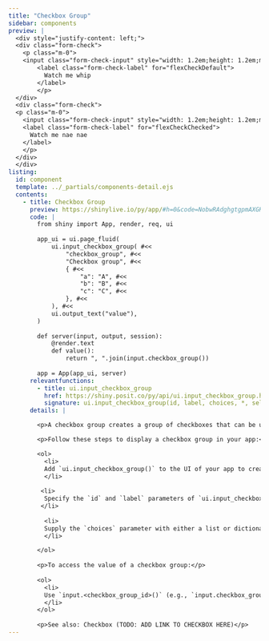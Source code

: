 ```yaml
---
title: "Checkbox Group"
sidebar: components 
preview: |
  <div style="justify-content: left;">
  <div class="form-check">
    <p class="m-0">
    <input class="form-check-input" style="width: 1.2em;height: 1.2em;margin-right:0.35rem;border-radius: 2px;" type="checkbox" value="" id="flexCheckDefault">
        <label class="form-check-label" for="flexCheckDefault">
          Watch me whip 
        </label>
        </p>
  </div>
  <div class="form-check">
  <p class="m-0">
    <input class="form-check-input" style="width: 1.2em;height: 1.2em;margin-right:0.35rem;border-radius: 2px;" type="checkbox" value="" id="flexCheckChecked" checked>
    <label class="form-check-label" for="flexCheckChecked">
      Watch me nae nae
    </label>
    </p>
  </div>
  </div>  
listing:
  id: component
  template: ../_partials/components-detail.ejs
  contents:
    - title: Checkbox Group
      preview: https://shinylive.io/py/app/#h=0&code=NobwRAdghgtgpmAXGKAHVA6VBPMAaMAYwHsIAXOcpMAMwCdiYACAZwAsBLCbJjmVYnTJMAgujxMAkhFQBXMiwkB5eXIUSAynBYsOpCXUoATOHQNwAjhNkcAOhHtpUAfRtMAvExtYoAczjONAA2NkYAFPZMUV4cGFxqzoRscIQA1gBGxAAezr4MsqgRENElTLZEyWmZOXnEBeV4kaVR5QDClRnZTLX1+E3NIP3N0eVQ5YhlYCINQ8OT6eOTAEIzxXMjRIttq3MAvo1rUQCUByXedWQJFFlkEWAAblAhcOUn9kf2nxAmNKym96YwvF5BILmoJCxtLpSEdEEMAAJg+QIwzfUwYa5kIY-JiPZ5hWGzaKGMiyOjFBqTDAAK2IXCBMnkGCSKU6NXyhSOHwcPKcHlE6DCTlcHAh-1MRzAuwAukA
      code: |
        from shiny import App, render, req, ui
        
        app_ui = ui.page_fluid(
            ui.input_checkbox_group( #<<
                "checkbox_group", #<<
                "Checkbox group", #<<
                { #<<
                    "a": "A", #<<
                    "b": "B", #<<
                    "c": "C", #<<
                }, #<<
            ), #<<
            ui.output_text("value"),
        )
        
        def server(input, output, session):
            @render.text
            def value():
                return ", ".join(input.checkbox_group())
        
        app = App(app_ui, server)
      relevantfunctions:
        - title: ui.input_checkbox_group
          href: https://shiny.posit.co/py/api/ui.input_checkbox_group.html
          signature: ui.input_checkbox_group(id, label, choices, *, selected=None, inline=False, width=None)
      details: |

        <p>A checkbox group creates a group of checkboxes that can be used to toggle multiple choices independently. </p>

        <p>Follow these steps to display a checkbox group in your app:</p>

        <ol>
          <li>
          Add `ui.input_checkbox_group()` to the UI of your app to create a checkbox group. Where you call this function will determine where the checkbox group will appear within the app's layout.
          </li>
          
         <li>
          Specify the `id` and `label` parameters of `ui.input_checkbox_group()` to define the identifier and label of the checkbox group. 
         </li>
         
          <li>
          Supply the `choices` parameter with either a list or dictionary of choices. If `choices` is a list, its elements become the select list values and labels. If `choices` is a dictionary, `ui.input_checkbox_group()` uses the dictionary keys as the checkbox values and the dictionary values as the checkbox labels. 
          </li>

        </ol>
        
        <p>To access the value of a checkbox group:</p> 
        
        <ol>
          <li>
          Use `input.<checkbox_group_id>()` (e.g., `input.checkbox_group()`) to access the value of a checkbox group. The server value of a checkbox group is a tuple of string(s) with the selected value(s). 
          </li>
        </ol>
                
        <p>See also: Checkbox (TODO: ADD LINK TO CHECKBOX HERE)</p>
---
```


:::{.component}
:::

